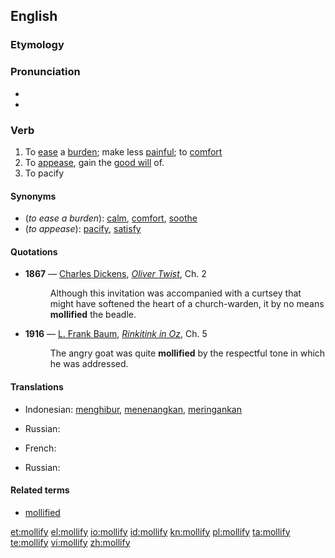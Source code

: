 {{was wotd|2006|June|19}}
==English==

===Etymology===
{{etyl|la}} {{term|mollire||to soften, to calm}}

===Pronunciation===
* {{IPA|/ˈmɑːlɪfaɪ/}}
* {{audio|en-us-mollify.ogg|Audio (US)}}

===Verb===
{{en-verb|mollif|i|ed}}

# To [[ease]] a [[burden]]; make less [[painful]]; to [[comfort]]
# To [[appease]], gain the [[good will]] of.
# To pacify

====Synonyms====
{{Wikisaurus-link|calm}}
* (''to ease a burden''): [[calm]], [[comfort]], [[soothe]]
* (''to appease''): [[pacify]], [[satisfy]]

====Quotations====
* '''1867''' — [[w:Charles Dickens|Charles Dickens]], ''[[s:Oliver Twist|Oliver Twist]]'', Ch. 2
*: Although this invitation was accompanied with a curtsey that might have softened the heart of a church-warden, it by no means '''mollified''' the beadle.
* '''1916''' — [[w:L. Frank Baum|L. Frank Baum]], ''[[s:Rinkitink in Oz|Rinkitink in Oz]]'', Ch. 5
*: The angry goat was quite '''mollified''' by the respectful tone in which he was addressed.

====Translations====
{{trans-top|to ease a burden}}
* Indonesian: [[hibur|menghibur]], [[tenang|menenangkan]], [[ringan|meringankan]]
{{trans-mid}}
* Russian: {{t+|ru|смягчать|sc=Cyrl}}
{{trans-bottom}}

{{trans-top|to appease}}
* French: {{t+|fr|apaiser}}
{{trans-mid}}
* Russian: {{t+|ru|успокаивать|sc=Cyrl}}
{{trans-bottom}}

====Related terms====
* [[mollified]]

[[et:mollify]]
[[el:mollify]]
[[io:mollify]]
[[id:mollify]]
[[kn:mollify]]
[[pl:mollify]]
[[ta:mollify]]
[[te:mollify]]
[[vi:mollify]]
[[zh:mollify]]